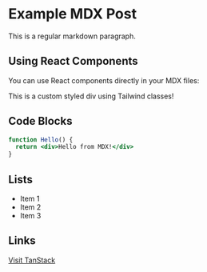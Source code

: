 # Example MDX Post

This is a regular markdown paragraph.

## Using React Components

You can use React components directly in your MDX files:

<div className="bg-blue-100 p-12 rounded-lg my-4">
  <p className="bg-red-500">This is a custom styled div using Tailwind classes!</p>
</div>

## Code Blocks

```jsx
function Hello() {
  return <div>Hello from MDX!</div>
}
```

## Lists

- Item 1
- Item 2
- Item 3

## Links

[Visit TanStack](https://tanstack.com) 